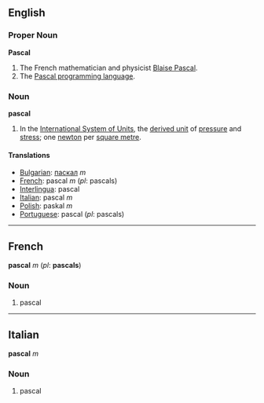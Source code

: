 ==English==
===Proper Noun===
'''Pascal'''
#The French mathematician and physicist [[w:Blaise_Pascal|Blaise Pascal]].
#The [[w:Pascal_programming_language|Pascal programming language]].

===Noun===
'''pascal'''

#In the [[SI|International System of Units]], the [[Wiktionary_Appendix:SI_units|derived unit]] of [[pressure]] and [[stress]]; one [[newton]] per [[square metre]].

====Translations====

*[[Bulgarian]]: [[паскал]] ''m''
*[[French]]: pascal ''m'' (''pl'': pascals)
*[[Interlingua]]: pascal
*[[Italian]]: pascal ''m''
*[[Polish]]: paskal ''m''
*[[Portuguese]]: pascal (''pl'': pascals)

----

==French==
'''pascal''' ''m'' (''pl'': '''pascals''')

===Noun===

#pascal

----

==Italian==
'''pascal''' ''m''

===Noun===

#pascal